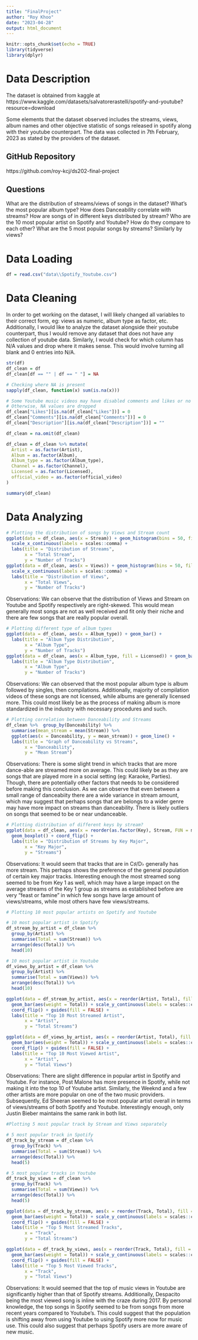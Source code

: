 ```yaml
---
title: "FinalProject"
author: "Roy Khoo"
date: "2023-04-28"
output: html_document
---
```


```r
knitr::opts_chunk$set(echo = TRUE)
library(tidyverse)
library(dplyr)
```
# Data Description

The dataset is obtained from kaggle at https://www.kaggle.com/datasets/salvatorerastelli/spotify-and-youtube?resource=download

Some elements that the dataset observed includes the streams, views, album names and other objective statistic of songs released in spotify along with their youtube counterpart. The data was collected in 7th February, 2023 as stated by the providers of the dataset.

## GitHub Repository
https://github.com/roy-kcj/ds202-final-project

## Questions
What are the distribution of streams/views of songs in the dataset?
What's the most popular album type?
How does Danceability correlate with streams?
How are songs of in different keys distributed by stream?
Who are the 10 most popular artist on Spotify and Youtube? How do they compare to each other?
What are the 5 most popular songs by streams? Similarly by views?



# Data Loading

```r
df = read.csv("data\\Spotify_Youtube.csv")
```

# Data Cleaning

In order to get working on the dataset, I will likely changed all variables to their correct form, eg: views as numeric, album type as factor, etc. Additionally, I would like to analyze the dataset alongside their youtube counterpart, thus I would remove any dataset that does not have any collection of youtube data. Similarly, I would check for which column has N/A values and drop where it makes sense. This would involve turning all blank and 0 entries into N/A.

```r
str(df)
df_clean = df
df_clean[df == "" | df == " "] = NA

# Checking where NA is present
sapply(df_clean, function(x) sum(is.na(x)))

# Some Youtube music videos may have disabled comments and likes or no description, thus not dropping their data.
# Otherwise, NA values are dropped
df_clean["Likes"][is.na(df_clean["Likes"])] = 0
df_clean["Comments"][is.na(df_clean["Comments"])] = 0
df_clean["Description"][is.na(df_clean["Description"])] = ""

df_clean = na.omit(df_clean)

df_clean = df_clean %>% mutate(
  Artist = as.factor(Artist),
  Album = as.factor(Album),
  Album_type = as.factor(Album_type),
  Channel = as.factor(Channel),
  Licensed = as.factor(Licensed),
  official_video = as.factor(official_video)
)

summary(df_clean)
```

# Data Analyzing

```r
# Plotting the distribution of songs by Views and Stream count
ggplot(data = df_clean, aes(x = Stream)) + geom_histogram(bins = 50, fill = 'red') + 
  scale_x_continuous(labels = scales::comma) + 
  labs(title = "Distribution of Streams",
       x = "Total Stream",
       y = "Number of Tracks")
ggplot(data = df_clean, aes(x = Views)) + geom_histogram(bins = 50, fill = 'blue') + 
  scale_x_continuous(labels = scales::comma) + 
  labs(title = "Distribution of Views",
       x = "Total Views",
       y = "Number of Tracks")
```

Observations:
We can observe that the distribution of Views and Stream on Youtube and Spotify respectively are right-skewed. This would mean generally most songs are not as well received and fit only their niche and there are few songs that are really popular overall. 

```r
# Plotting different type of album types
ggplot(data = df_clean, aes(x = Album_type)) + geom_bar() + 
  labs(title = "Album Type Distribution",
       x = "Album Type",
       y = "Number of Tracks")
ggplot(data = df_clean, aes(x = Album_type, fill = Licensed)) + geom_bar(position = "dodge2") + 
  labs(title = "Album Type Distribution",
       x = "Album Type",
       y = "Number of Tracks")
```

Observations:
We can observed that the most popular album type is album followed by singles, then compilations. Additionally, majority of compilation videos of these songs are not licensed, while albums are generally licensed more. This could most likely be as the process of making album is more standardized in the industry with necessary procedures and such.

```r
# Plotting correlation between Danceability and Streams
df_clean %>%  group_by(Danceability) %>%
  summarise(mean_stream = mean(Stream)) %>%
  ggplot(aes(x = Danceability, y = mean_stream)) + geom_line() + 
  labs(title = "Graph of Danceability vs Streams",
       x = "Danceability",
       y = "Mean Stream")
```

Observations:
There is some slight trend in which tracks that are more dance-able are streamed more on average. This could likely be as they are songs that are played more in a social setting (eg: Karaoke, Parties). Though, there are potentially other factors that needs to be considered before making this conclusion. As we can observe that even between a small range of danceabiity there are a wide variance in stream amount, which may suggest that perhaps songs that are belongs to a wider genre may have more impact on streams than danceability. There is likely outliers on songs that seemed to be or near undanceable.

```r
# Plotting distribution of different keys by stream?
ggplot(data = df_clean, aes(x = reorder(as.factor(Key), Stream, FUN = mean), y = Stream)) + 
  geom_boxplot() + coord_flip() + 
  labs(title = "Distribution of Streams by Key Major",
       x = "Key Major",
       y = "Streams")
```

Observations:
It would seem that tracks that are in C♯/D♭ generally has more stream. This perhaps shows the preference of the general population of certain key major tracks. Interesting enough the most streamed song seemed to be from Key 1 as well, which may have a large impact on the average streams of the Key 1 group as streams as established before are very "feast or famine" in which few songs have large amount of views/streams, while most others have few views/streams.

```r
# Plotting 10 most popular artists on Spotify and Youtube

# 10 most popular artist in Spotify
df_stream_by_artist = df_clean %>%
  group_by(Artist) %>%
  summarise(Total = sum(Stream)) %>%
  arrange(desc(Total)) %>%
  head(10)

# 10 most popular artist in Youtube
df_views_by_artist = df_clean %>%
  group_by(Artist) %>%
  summarise(Total = sum(Views)) %>%
  arrange(desc(Total)) %>%
  head(10)

ggplot(data = df_stream_by_artist, aes(x = reorder(Artist, Total), fill = Artist)) + 
  geom_bar(aes(weight = Total)) + scale_y_continuous(labels = scales::comma) + 
  coord_flip() + guides(fill = FALSE) + 
  labs(title = "Top 10 Most Streamed Artist",
       x = "Artist",
       y = "Total Streams")

ggplot(data = df_views_by_artist, aes(x = reorder(Artist, Total), fill = Artist)) + 
  geom_bar(aes(weight = Total)) + scale_y_continuous(labels = scales::comma) + 
  coord_flip() + guides(fill = FALSE) + 
  labs(title = "Top 10 Most Viewed Artist",
       x = "Artist",
       y = "Total Views")
```

Observations:
There are slight difference in popular artist in Spotify and Youtube. For instance, Post Malone has more presence in Spotify, while not making it into the top 10 of Youtube artist. Similarly, the Weeknd and a few other artists are more popular on one of the two music providers. Subsequently, Ed Sheeran seemed to be most popular artist overall in terms of views/streams of both Spotify and Youtube. Interestingly enough, only Justin Bieber maintains the same rank in both list.

```r
#Plotting 5 most popular track by Stream and Views separately

# 5 most popular track in Spotify
df_track_by_stream = df_clean %>%
  group_by(Track) %>%
  summarise(Total = sum(Stream)) %>%
  arrange(desc(Total)) %>%
  head(5)

# 5 most popular tracks in Youtube
df_track_by_views = df_clean %>%
  group_by(Track) %>%
  summarise(Total = sum(Views)) %>%
  arrange(desc(Total)) %>%
  head(5)

ggplot(data = df_track_by_stream, aes(x = reorder(Track, Total), fill = Track)) + 
  geom_bar(aes(weight = Total)) + scale_y_continuous(labels = scales::comma) + 
  coord_flip() + guides(fill = FALSE) + 
  labs(title = "Top 5 Most Streamed Tracks",
       x = "Track",
       y = "Total Streams")

ggplot(data = df_track_by_views, aes(x = reorder(Track, Total), fill = Track)) + 
  geom_bar(aes(weight = Total)) + scale_y_continuous(labels = scales::comma) + 
  coord_flip() + guides(fill = FALSE) + 
  labs(title = "Top 5 Most Viewed Tracks",
       x = "Track",
       y = "Total Views")
```

Observations:
It would seemed that the top of music views in Youtube are significantly higher than that of Spotify streams. Additionally, Despacito being the most viewed song is inline with the craze during 2017. By personal knowledge, the top songs in Spotify seemed to be from songs from more recent years compared to Youtube's. This could suggest that the population is shifting away from using Youtube to using Spotify more now for music use. This could also suggest that perhaps Spotify users are more aware of new music. 
